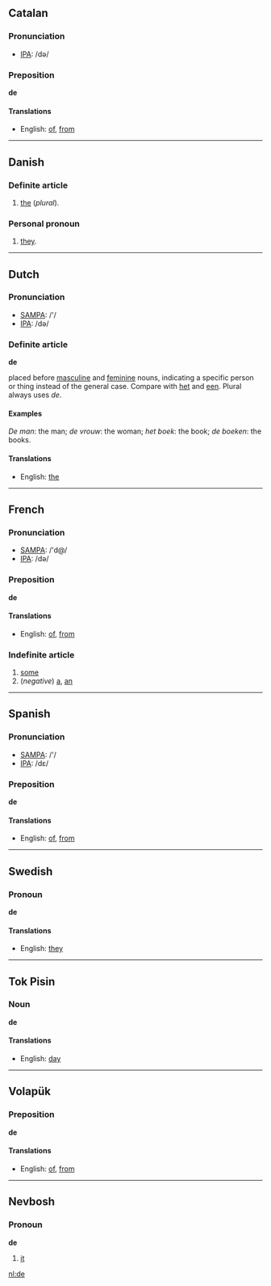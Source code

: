 ==Catalan==
===Pronunciation===
*[[w:IPA|IPA]]: /də/

===Preposition===
'''de'''

====Translations====
*English: [[of]], [[from]]

----
== Danish ==
=== Definite article ===
# [[the]] (''plural'').
=== Personal pronoun ===
# [[they]].

----

==Dutch==
===Pronunciation===
*[[w:SAMPA|SAMPA]]: /'/
*[[w:IPA|IPA]]: /də/

===Definite article===
'''de''' 

placed before [[masculine]] and [[feminine]] nouns, indicating a specific person or thing instead of the general case. Compare with [[het]] and [[een]]. Plural always uses ''de''.

====Examples==== 

''De man'': the man; ''de vrouw'': the woman; ''het boek'': the book; ''de boeken'': the books.

====Translations====
*English: [[the]]

----

==French==
===Pronunciation===
*[[w:SAMPA|SAMPA]]: /'d@/
*[[w:IPA|IPA]]: /də/

===Preposition===
'''de'''

====Translations====
*English: [[of]], [[from]]

===Indefinite article===

# [[some]]
# (''negative'') [[a]], [[an]]

----

==Spanish==
===Pronunciation===
*[[w:SAMPA|SAMPA]]: /'/
*[[w:IPA|IPA]]: /dε/

===Preposition===
'''de'''

====Translations====
*English: [[of]], [[from]]
----
==Swedish==
===Pronoun===
'''de'''
====Translations====
*English: [[they]]

----
==Tok Pisin==
===Noun===
'''de'''

====Translations====
*English: [[day]]

----
==Volapük==
===Preposition===
'''de'''

====Translations====
*English: [[of]], [[from]]

----
==Nevbosh==
===Pronoun===
'''de'''

#[[it]]
[[nl:de]]